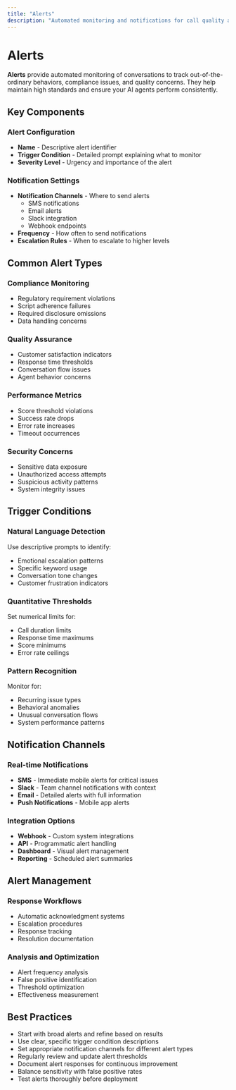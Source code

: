 ```yaml
---
title: "Alerts"
description: "Automated monitoring and notifications for call quality and compliance"
---
```


# Alerts

**Alerts** provide automated monitoring of conversations to track out-of-the-ordinary behaviors, compliance issues, and quality concerns. They help maintain high standards and ensure your AI agents perform consistently.

## Key Components

### Alert Configuration
- **Name** - Descriptive alert identifier
- **Trigger Condition** - Detailed prompt explaining what to monitor
- **Severity Level** - Urgency and importance of the alert

### Notification Settings
- **Notification Channels** - Where to send alerts
  - SMS notifications
  - Email alerts
  - Slack integration
  - Webhook endpoints
- **Frequency** - How often to send notifications
- **Escalation Rules** - When to escalate to higher levels

## Common Alert Types

### Compliance Monitoring
- Regulatory requirement violations
- Script adherence failures
- Required disclosure omissions
- Data handling concerns

### Quality Assurance
- Customer satisfaction indicators
- Response time thresholds
- Conversation flow issues
- Agent behavior concerns

### Performance Metrics
- Score threshold violations
- Success rate drops
- Error rate increases
- Timeout occurrences

### Security Concerns
- Sensitive data exposure
- Unauthorized access attempts
- Suspicious activity patterns
- System integrity issues

## Trigger Conditions

### Natural Language Detection
Use descriptive prompts to identify:
- Emotional escalation patterns
- Specific keyword usage
- Conversation tone changes
- Customer frustration indicators

### Quantitative Thresholds
Set numerical limits for:
- Call duration limits
- Response time maximums
- Score minimums
- Error rate ceilings

### Pattern Recognition
Monitor for:
- Recurring issue types
- Behavioral anomalies
- Unusual conversation flows
- System performance patterns

## Notification Channels

### Real-time Notifications
- **SMS** - Immediate mobile alerts for critical issues
- **Slack** - Team channel notifications with context
- **Email** - Detailed alerts with full information
- **Push Notifications** - Mobile app alerts

### Integration Options
- **Webhook** - Custom system integrations
- **API** - Programmatic alert handling
- **Dashboard** - Visual alert management
- **Reporting** - Scheduled alert summaries

## Alert Management

### Response Workflows
- Automatic acknowledgment systems
- Escalation procedures
- Response tracking
- Resolution documentation

### Analysis and Optimization
- Alert frequency analysis
- False positive identification
- Threshold optimization
- Effectiveness measurement

## Best Practices

- Start with broad alerts and refine based on results
- Use clear, specific trigger condition descriptions
- Set appropriate notification channels for different alert types
- Regularly review and update alert thresholds
- Document alert responses for continuous improvement
- Balance sensitivity with false positive rates
- Test alerts thoroughly before deployment